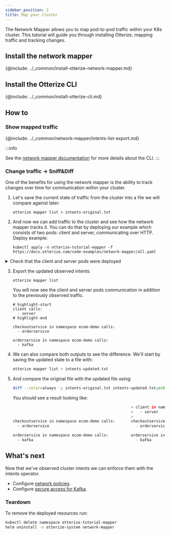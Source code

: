 ```yaml
---
sidebar_position: 2
title: Map your cluster
---
```


The Network Mapper allows you to map pod-to-pod traffic within your K8s cluster. This tutorial will guide you
through installing Otterize, mapping traffic and tracking changes.

## Install the network mapper

{@include: ../_common/install-otterize-network-mapper.md}

## Install the Otterize CLI

{@include: ../_common/install-otterize-cli.md}

## How to

### Show mapped traffic

{@include: ../_common/network-mapper/intents-list-export.md}

:::info
<!-- FIXME -->
See the [network mapper documentation](/components/network-mapper/readme) for more details about the CLI.
:::

### Change traffic -> Sniff&Diff

One of the benefits for using the network mapper is the ability to track changes over time for communication within your
cluster.

1. Let's save the current state of traffic from the cluster into a file we will compare against later:
   ```shell
   otterize mapper list > intents-original.txt
   ```

2. And now we can add traffic to the cluster and see how the network mapper tracks it. You can do that by deploying our
   example
   which consists of two pods: client and server, communicating over HTTP. Deploy example:
   ```shell
   kubectl apply -n otterize-tutorial-mapper -f https://docs.otterize.com/code-examples/network-mapper/all.yaml
   ```

<details>
<summary>Check that the client and server pods were deployed</summary>

```bash
kubectl get pods -n otterize-tutorial-mapper
```
You should see
```
NAME                      READY   STATUS    RESTARTS   AGE
client-756f7677f8-d6qdq   1/1     Running   0          45s
server-6698c58cbc-ssxvx   1/1     Running   0          45s
```
</details>

3. Export the updated observed intents:
   ```shell
   otterize mapper list
   ```
   You will now see the client and server pods communication in addition
   to the previously observed traffic.
   ```shell
   # highlight-start
   client calls:
     - server
   # highlight-end
   
   checkoutservice in namespace ecom-demo calls:
     - orderservice
   
   orderservice in namespace ecom-demo calls:
     - kafka
   ```
5. We can also compare both outputs to see the difference. We'll start by saving the updated state to a file with:
   ```bash
   otterize mapper list > intents-updated.txt
   ```
6. And compare the original file with the updated file using:
   ```bash
   diff --color=always -y intents-original.txt intents-updated.txt;echo
   ```
   You should see a result looking like:
   ```bash
                                                       > client in namespace otterize-tutorial-mapper calls:
                                                       >   - server
                                                       >
   checkoutservice in namespace ecom-demo calls:       checkoutservice in namespace ecom-demo calls:
     - orderservice                                      - orderservice

   orderservice in namespace ecom-demo calls:          orderservice in namespace ecom-demo calls:
     - kafka                                             - kafka
      ```

## What's next

Now that we've observed cluster intents we can enforce them with the intents operator.

- Configure [network policies](/quick-tutorials/k8s-network-policies).
- Configure [secure access for Kafka](/quick-tutorials/kafka-mtls).

### Teardown

To remove the deployed resources run:

```bash
kubectl delete namespace otterize-tutorial-mapper
helm uninstall -n otterize-system network-mapper
```
